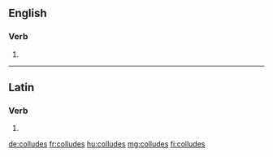 ==English==

===Verb===
{{head|en|verb form}}

# {{en-third-person singular of|collude}}

----

==Latin==

===Verb===
{{la-verb-form|collūdēs}}

# {{inflection of|collūdō||2|s|futr|actv|indc|lang=la}}

[[de:colludes]]
[[fr:colludes]]
[[hu:colludes]]
[[mg:colludes]]
[[fi:colludes]]